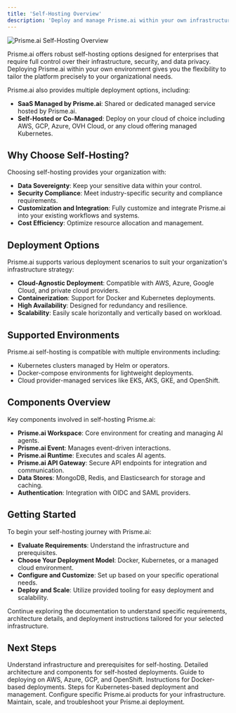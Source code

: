 ```yaml
---
title: 'Self-Hosting Overview'
description: 'Deploy and manage Prisme.ai within your own infrastructure.'
---
```


<Frame>
  <img src="/images/self-hosting-overview.png" alt="Prisme.ai Self-Hosting Overview" />
</Frame>

Prisme.ai offers robust self-hosting options designed for enterprises that require full control over their infrastructure, security, and data privacy. Deploying Prisme.ai within your own environment gives you the flexibility to tailor the platform precisely to your organizational needs.

Prisme.ai also provides multiple deployment options, including:

- **SaaS Managed by Prisme.ai**: Shared or dedicated managed service hosted by Prisme.ai.
- **Self-Hosted or Co-Managed**: Deploy on your cloud of choice including AWS, GCP, Azure, OVH Cloud, or any cloud offering managed Kubernetes.

## Why Choose Self-Hosting?

Choosing self-hosting provides your organization with:

- **Data Sovereignty**: Keep your sensitive data within your control.
- **Security Compliance**: Meet industry-specific security and compliance requirements.
- **Customization and Integration**: Fully customize and integrate Prisme.ai into your existing workflows and systems.
- **Cost Efficiency**: Optimize resource allocation and management.

## Deployment Options

Prisme.ai supports various deployment scenarios to suit your organization's infrastructure strategy:

- **Cloud-Agnostic Deployment**: Compatible with AWS, Azure, Google Cloud, and private cloud providers.
- **Containerization**: Support for Docker and Kubernetes deployments.
- **High Availability**: Designed for redundancy and resilience.
- **Scalability**: Easily scale horizontally and vertically based on workload.

## Supported Environments

Prisme.ai self-hosting is compatible with multiple environments including:

- Kubernetes clusters managed by Helm or operators.
- Docker-compose environments for lightweight deployments.
- Cloud provider-managed services like EKS, AKS, GKE, and OpenShift.

## Components Overview

Key components involved in self-hosting Prisme.ai:

- **Prisme.ai Workspace**: Core environment for creating and managing AI agents.
- **Prisme.ai Event**: Manages event-driven interactions.
- **Prisme.ai Runtime**: Executes and scales AI agents.
- **Prisme.ai API Gateway**: Secure API endpoints for integration and communication.
- **Data Stores**: MongoDB, Redis, and Elasticsearch for storage and caching.
- **Authentication**: Integration with OIDC and SAML providers.

## Getting Started

To begin your self-hosting journey with Prisme.ai:

- **Evaluate Requirements**: Understand the infrastructure and prerequisites.
- **Choose Your Deployment Model**: Docker, Kubernetes, or a managed cloud environment.
- **Configure and Customize**: Set up based on your specific operational needs.
- **Deploy and Scale**: Utilize provided tooling for easy deployment and scalability.

Continue exploring the documentation to understand specific requirements, architecture details, and deployment instructions tailored for your selected infrastructure.

## Next Steps

<CardGroup cols={2}>
  <Card title="Requirements" icon="clipboard-check" href="/self-hosting/requirements">
    Understand infrastructure and prerequisites for self-hosting.
  </Card>
  <Card title="Architecture" icon="sitemap" href="/self-hosting/architecture">
    Detailed architecture and components for self-hosted deployments.
  </Card>
  <Card title="Cloud Providers" icon="cloud" href="/self-hosting/cloud/aws">
    Guide to deploying on AWS, Azure, GCP, and OpenShift.
  </Card>
  <Card title="Docker Deployment" icon="docker" href="/self-hosting/docker/setup">
    Instructions for Docker-based deployments.
  </Card>
  <Card title="Kubernetes Deployment" icon="kubernetes" href="/self-hosting/kubernetes/helm">
    Steps for Kubernetes-based deployment and management.
  </Card>
  <Card title="Products Configuration" icon="cogs" href="/self-hosting/configuration/ai-securechat">
    Configure specific Prisme.ai products for your infrastructure.
  </Card>
  <Card title="Operations" icon="tools" href="/self-hosting/operations/updates">
    Maintain, scale, and troubleshoot your Prisme.ai deployment.
  </Card>
</CardGroup>
